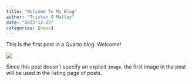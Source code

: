 ```yaml
---
title: "Welcome To My Blog"
author: "Tristan O'Malley"
date: "2023-12-25"
categories: [news]
---
```


This is the first post in a Quarto blog. Welcome!

![](thumbnail.jpg)

Since this post doesn't specify an explicit `image`, the first image in the post will be used in the listing page of posts.
